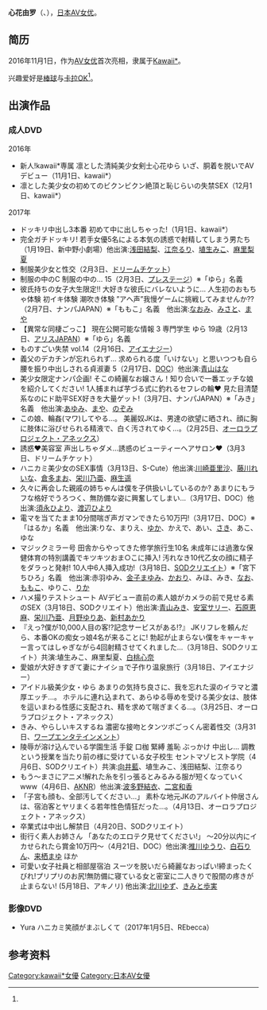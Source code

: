 
{{AV女優
|名前= 心花由罗<br/><small>心花ゆら</small>
|ふりがな= ここな ゆら
|画像ファイル=
|画像コメント=
|別名= 
|愛称=
|生年= 	1997
|生月= 12
|生日= 31
|没年=
|没月=
|没日=
|出身地=
|血液型=
|国籍= {{JPN}}
|民族= [[和族|和族]]
|瞳の色= 
|毛髪の色=
|時点= 2017年<ref name="ワープ">{{Cite web |url=http://www.waap.co.jp/actress/profile.php?itemcode=CWM254 |title=心花ゆら（ここなゆら）のプロフィール |work= |publisher=ワープエンタテインメント |accessdate=2017-03-26}}</ref>
|身長= 157
|体重= 47
|バスト= 85
|ウエスト= 59
|ヒップ= 86
|カップ= D
|股下=
|靴=
|身体備考=
|デビュー= 2016年11月1日
|ジャンル= [[成人视频|成人视频]]
|モデル内容= 
|AV出演期間= 2016年 - 2017年
|専属契約= [[Kawaii*|Kawaii*]]
|活動備考=
|他の活動=
|その他=
}}
'''心花由罗'''（{{jp|j=心花ゆら|hg=ここな ゆら|rm=Kokona-Yura|lead=yes}}、{{bd|1997年|12月31日|}}），[[日本|日本]][[AV女优|AV女优]]。

== 简历 ==
2016年11月1日，作为[[AV女优|AV女优]]首次亮相，隶属于[[Kawaii*|Kawaii*]]。

兴趣爱好是[[棒球|棒球]]与[[卡拉OK|卡拉OK]]<ref name="ワープ"/>。

== 出演作品 ==
=== 成人DVD ===
; 2016年
* 新人!kawaii*専属 凛とした清純美少女剣士心花ゆら いざ、胴着を脱いでAVデビュー（11月1日、kawaii*）
* 凛とした美少女の初めてのビクンビクン絶頂と恥じらいの失禁SEX（12月1日、kawaii*）

; 2017年
* ドッキリ中出し3本番 初めて中に出しちゃった!（1月1日、kawaii*）
* 完全ガチドッキリ! 若手女優5名による本気の誘惑で射精してしまう男たち（1月19日、新中野小劇場）他出演:[[浅田結梨|浅田結梨]]、[[江奈るり|江奈るり]]、[[埴生みこ|埴生みこ]]、[[麻里梨夏|麻里梨夏]]
* 制服美少女と性交（2月3日、[[ドリームチケット|ドリームチケット]]）
* 制服の中のC 制服の中の… 15（2月3日、[[プレステージ_(アダルトビデオ)|プレステージ]]）※「ゆら」名義
* 彼氏持ちの女子大生限定!! 大好きな彼氏にバレないように… 人生初のおもちゃ体験 初イキ体験 潮吹き体験 ”アヘ声”我慢ゲームに挑戦してみませんか??（2月7日、ナンパJAPAN）※「ももこ」名義　他出演:[[清本玲奈|なおみ]]、[[河北はるな|みさと]]、[[星乃ゆづき|まや]]
* 【異常な同棲ごっこ】 現在公開可能な情報 3 専門学生 ゆら 19歳（2月13日、[[アリスJAPAN|アリスJAPAN]]）※「ゆら」名義
* ものすごい失禁 vol.14（2月16日、[[アイエナジー|アイエナジー]]）
* 義父のデカチンが忘れられず… 求められる度「いけない」と思いつつも自ら腰を振り中出しされる貞淑妻 5（2月17日、[[プレステージ_(アダルトビデオ)|DOC]]）他出演:[[青山はな|青山はな]]
* 美少女限定ナンパ企画! そこの綺麗なお嬢さん！知り合いで一番エッチな娘を紹介してください! 1人捕まれば芋づる式に釣れるセフレの輪♥ 見た目清楚系なのにド助平SEX好きを大量ゲット!（3月7日、ナンパJAPAN）※「みき」名義　他出演:[[夏川ひまり|あゆみ]]、[[はるのるみ|まや]]、[[星乃ゆづき|のぞみ]]
* この娘、輪姦(マワ)してやる…。 美麗奴JKは、男達の欲望に晒され、顔に胸に肢体に浴びせられる精液で、白く汚されてゆく…。（2月25日、[[オーロラ・プロジェクト|オーロラプロジェクト・アネックス]]）
* 誘惑♥美容室 声出しちゃダメ…誘惑のビューティーヘアサロン♥（3月3日、ドリームチケット）
* ハニカミ美少女のSEX事情（3月13日、S-Cute）他出演:[[川崎亜里沙|川崎亜里沙]]、[[藤川れいな|藤川れいな]]、[[倉多まお|倉多まお]]、[[栄川乃亜|栄川乃亜]]、[[麻生遥|麻生遥]]
* 久々に再会した親戚の姉ちゃんは僕を子供扱いしているのか? あまりにもラフな格好でうろつく、無防備な姿に興奮してしまい…（3月17日、DOC）他出演:[[須永ひより|須永ひより]]、[[渡辺ひより|渡辺ひより]]
* 電マを当てたまま10分間喘ぎ声ガマンできたら10万円!（3月17日、DOC）※「はるか」名義　他出演:りな、まりえ、[[斉藤みゆ|ゆか]]、かえで、あい、[[三島奈津子|さき]]、あこ、ゆな
* マジックミラー号 田舎からやってきた修学旅行生10名 未成年には過激な保健体育の特別講義でキツキツおま○こに挿入! 汚れなき10代乙女の顔に精子をダラっと発射! 10人中6人挿入成功!（3月18日、[[SODクリエイト|SODクリエイト]]）※「宮下ちひろ」名義　他出演:赤羽ゆみ、[[里美まゆ|金子まゆみ]]、[[宮沢ゆかり|かおり]]、みほ、みき、[[相原翼|なお]]、[[初音杏果|ももこ]]、ゆりこ、[[ひなたりこ|りか]]
* ハメ撮りテストシュート AVデビュー直前の素人娘がカメラの前で見せる素のSEX（3月18日、SODクリエイト）他出演:[[青山みき|青山みき]]、[[安室サリー|安室サリー]]、[[石原恵麻|石原恵麻]]、[[栄川乃亜|栄川乃亜]]、[[月野ゆりあ|月野ゆりあ]]、[[新村あかり|新村あかり]]
* 『えっ?僕が10,000人目の客!?記念サービスがある!?』 JKリフレを頼んだら、本番OKの痴女っ娘4名が来ることに! 勃起が止まらない僕をキャーキャー言ってはしゃぎながら4回射精させてくれました…（3月18日、SODクリエイト）共演:埴生みこ、麻里梨夏、[[白桃心奈|白桃心奈]]
* 愛娘が大好きすぎて妻にナイショで子作り温泉旅行（3月18日、アイエナジー）
* アイドル級美少女・ゆら あまりの気持ち良さに、我を忘れた涙のイラマと濃厚エッチ…。 ホテルに連れ込まれて、あらゆる辱めを受ける美少女は、肢体を這いまわる性感に支配され、精を求めて喘ぎまくる…。（3月25日、オーロラプロジェクト・アネックス）
* きみ、やらしいキスするね 濃密な接吻とタンツボごっくん密着性交（3月31日、[[ワープエンタテインメント|ワープエンタテインメント]]）
* 陵辱が溶け込んでいる学園生活 手錠 口枷 緊縛 羞恥 ぶっかけ 中出し… 調教という授業を当たり前の様に受けている女子校生 セントマゾヒスト学院（4月6日、SODクリエイト）共演:[[向井藍|向井藍]]、埴生みこ、浅田結梨、江奈るり
* もう〜まさにアニメ!解れた糸を引っ張るとみるみる服が短くなっていくwww（4月6日、[[アキノリ|AKNR]]）他出演:[[波多野結衣|波多野結衣]]、[[二宮和香|二宮和香]]
* 「子宮も顔も、全部汚してください…」 素朴な地元JKのアルバイト仲居さんは、宿泊客とヤリまくる若年性色情狂だった…。（4月13日、オーロラプロジェクト・アネックス）
* 卒業式は中出し解禁日（4月20日、SODクリエイト）
* 街行く素人お姉さん 「あなたのエロテク見せてください!」 〜20分以内にイカせられたら賞金10万円〜（4月21日、DOC）他出演:[[推川ゆうり|推川ゆうり]]、[[白石りん|白石りん]]、[[来栖まゆ|来栖まゆ]] ほか
* 可愛い女子社員と相部屋宿泊 スーツを脱いだら綺麗なおっぱい!締まったくびれ!プリプリのお尻!無防備に寝ている女と密室に二人きりで股間の疼きが止まらない! (5月18日、アキノリ) 他出演:[[北川ゆず|北川ゆず]]、[[きみの歩美|きみと歩実]]

=== 影像DVD ===
* Yura ハニカミ笑顔がまぶしくて（2017年1月5日、REbecca）

== 参考资料 ==
{{Reflist}}

{{DEFAULTSORT:X}}
[[Category:kawaii*女優|Category:kawaii*女優]]
[[Category:日本AV女優|Category:日本AV女優]]